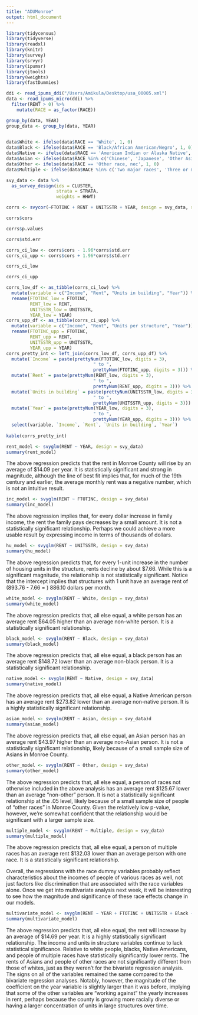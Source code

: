 ```yaml
---
title: "ADUMonroe"
output: html_document
---
```



```r
library(tidycensus)
library(tidyverse)
library(readxl)
library(knitr)
library(survey)
library(srvyr)
library(ipumsr)
library(jtools)
library(weights)
library(fastDummies)
```

```r
ddi <- read_ipums_ddi("/Users/Amikula/Desktop/usa_00005.xml")
data <- read_ipums_micro(ddi) %>%
  filter(RENT > 0) %>%
    mutate(RACE = as_factor(RACE)) 
```

```r
group_by(data, YEAR)
group_data <- group_by(data, YEAR)
  
```

```r
data$White <- ifelse(data$RACE == 'White', 1, 0) 
data$Black <- ifelse(data$RACE == 'Black/African American/Negro', 1, 0)
data$Native <- ifelse(data$RACE == 'American Indian or Alaska Native', 1, 0)
data$Asian <- ifelse(data$RACE %in% c('Chinese', 'Japanese', 'Other Asian or Pacific Islander'), 1, 0)
data$Other <- ifelse(data$RACE == 'Other race, nec', 1, 0)
data$Multiple <- ifelse(data$RACE %in% c('Two major races', 'Three or more major races'), 1, 0)
```

```r
svy_data <- data %>%
  as_survey_design(ids = CLUSTER,
                   strata = STRATA,
                   weights = HHWT)
```

```r
corrs <- svycor(~FTOTINC + RENT + UNITSSTR + YEAR, design = svy_data, sig.stats = TRUE) 
```

```r
corrs$cors
```

```r
corrs$p.values
```

```r
corrs$std.err
```

```r
corrs_ci_low <- corrs$cors - 1.96*corrs$std.err
corrs_ci_upp <- corrs$cors + 1.96*corrs$std.err
```

```r
corrs_ci_low
```

```r
corrs_ci_upp
```

```r
corrs_low_df <- as_tibble(corrs_ci_low) %>%
  mutate(variable = c("Income", "Rent", "Units in building", "Year")) %>%
  rename(FTOTINC_low = FTOTINC,
         RENT_low = RENT,
         UNITSSTR_low = UNITSSTR,
         YEAR_low = YEAR)
corrs_upp_df <- as_tibble(corrs_ci_upp) %>%
  mutate(variable = c("Income", "Rent", "Units per structure", "Year")) %>%
  rename(FTOTINC_upp = FTOTINC,
         RENT_upp = RENT,
         UNITSSTR_upp = UNITSSTR,
         YEAR_upp = YEAR)
corrs_pretty_int <- left_join(corrs_low_df, corrs_upp_df) %>%
  mutate(`Income` = paste(prettyNum(FTOTINC_low, digits = 3), 
                                 " to ", 
                                 prettyNum(FTOTINC_upp, digits = 3))) %>%
  mutate(`Rent` = paste(prettyNum(RENT_low, digits = 3), 
                                 " to ", 
                                 prettyNum(RENT_upp, digits = 3))) %>%
  mutate(`Units in building` = paste(prettyNum(UNITSSTR_low, digits = 3), 
                                 " to ", 
                                 prettyNum(UNITSSTR_upp, digits = 3))) %>%
  mutate(`Year` = paste(prettyNum(YEAR_low, digits = 3), 
                                 " to ", 
                                 prettyNum(YEAR_upp, digits = 3))) %>%
  select(variable, `Income`, `Rent`, `Units in building`, `Year`)
  
kable(corrs_pretty_int)
```

```r
rent_model <- svyglm(RENT ~ YEAR, design = svy_data)
summary(rent_model)
```

The above regression predicts that the rent in Monroe County will rise by an average of $14.09 per year. It is statistically significant and strong in magnitude, although the line of best fit implies that, for much of the 19th century and earlier, the average monthly rent was a negative number, which is not an intuitive result.

```r
inc_model <- svyglm(RENT ~ FTOTINC, design = svy_data)
summary(inc_model)
```

The above regression implies that, for every dollar increase in family income, the rent the family pays decreases by a small amount. It is not a statistically significant relationship. Perhaps we could achieve a more usable result by expressing income in terms of thousands of dollars. 

```r
hu_model <- svyglm(RENT ~ UNITSSTR, design = svy_data)
summary(hu_model)
```

The above regression predicts that, for every 1-unit increase in the number of housing units in the structure, rents decline by about $7.66. While this is a significant magnitude, the relationship is not statistically significant. Notice that the intercept implies that structures with 1 unit have an average rent of (893.76 - 7.66 = ) 886.10 dollars per month.

```r
white_model <- svyglm(RENT ~ White, design = svy_data)
summary(white_model)
```

The above regression predicts that, all else equal, a white person has an average rent $64.05 higher than an average non-white person. It is a statistically significant relationship.

```r
black_model <- svyglm(RENT ~ Black, design = svy_data)
summary(black_model)
```

The above regression predicts that, all else equal, a black person has an average rent $148.72 lower than an average non-black person. It is a statistically significant relationship.

```r
native_model <- svyglm(RENT ~ Native, design = svy_data)
summary(native_model)
```

The above regression predicts that, all else equal, a Native American person has an average rent $273.82 lower than an average non-native person. It is a highly statistically significant relationship.

```r
asian_model <- svyglm(RENT ~ Asian, design = svy_data)d
summary(asian_model)
```

The above regression predicts that, all else equal, an Asian person has an average rent $43.97 higher than an average non-Asian person. It is not a statistically significant relationship, likely because of a small sample size of Asians in Monroe County.

```r
other_model <- svyglm(RENT ~ Other, design = svy_data)
summary(other_model)
```

The above regression predicts that, all else equal, a person of races not otherwise included in the above analysis has an average rent $125.67 lower than an average "non-other" person. It is not a statistically significant relationship at the .05 level, likely because of a small sample size of people of "other races" in Monroe County. Given the relatively low p-value, however, we're somewhat confident that the relationship would be significant with a larger sample size.

```r
multiple_model <- svyglm(RENT ~ Multiple, design = svy_data)
summary(multiple_model)
```

The above regression predicts that, all else equal, a person of multiple races has an average rent $132.03 lower than an average person with one race. It is a statistically significant relationship.

Overall, the regressions with the race dummy variables probably reflect characteristics about the incomes of people of various races as well, not just factors like discrimination that are associated with the race variables alone. Once we get into multivariate analysis next week, it will be interesting to see how the magnitude and significance of these race effects change in our models.

```r
multivariate_model <- svyglm(RENT ~ YEAR + FTOTINC + UNITSSTR + Black + Native + Asian + Other + Multiple, design = svy_data)
summary(multivariate_model)
```

The above regression predicts that, all else equal, the rent will increase by an average of $14.69 per year. It is a highly statistically significant relationship. The income and units in structure variables continue to lack statistical significance. Relative to white people, blacks, Native Americans, and people of multiple races have statistically significantly lower rents. The rents of Asians and people of other races are not significantly different from those of whites, just as they weren't for the bivariate regression analysis. The signs on all of the variables remained the same compared to the bivariate regression analyses. Notably, however, the magnitude of the coefficient on the year variable is slightly larger than it was before, implying that some of the other variables are "working against" the yearly increases in rent, perhaps because the county is growing more racially diverse or having a larger concentration of units in large structures over time. 
